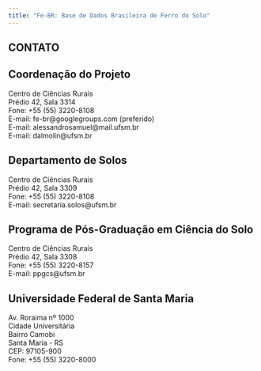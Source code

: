 ```yaml
---
title: "Fe-BR: Base de Dados Brasileira de Ferro do Solo"
---
```


## CONTATO

## Coordenação do Projeto

Centro de Ciências Rurais<br>
Prédio 42, Sala 3314<br>
Fone: +55 (55) 3220-8108<br>
E-mail: fe-br@googlegroups.com (preferido)<br>
E-mail: alessandrosamuel@mail.ufsm.br<br>
E-mail: dalmolin@ufsm.br<br>

## Departamento de Solos

Centro de Ciências Rurais<br>
Prédio 42, Sala 3309<br>
Fone: +55 (55) 3220-8108<br>
E-mail: secretaria.solos@ufsm.br<br>

## Programa de Pós-Graduação em Ciência do Solo

Centro de Ciências Rurais<br>
Prédio 42, Sala 3308<br>
Fone: +55 (55) 3220-8157<br>
E-mail: ppgcs@ufsm.br<br>

## Universidade Federal de Santa Maria

Av. Roraima nº 1000<br>
Cidade Universitária<br>
Bairro Camobi<br>
Santa Maria - RS<br>
CEP: 97105-900<br>
Fone: +55 (55) 3220-8000<br>

